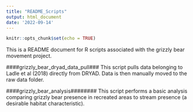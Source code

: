 ```yaml
---
title: "README_Scripts"
output: html_document
date: '2022-09-14'
---
```


```r
knitr::opts_chunk$set(echo = TRUE)
```

This is a README document for R scripts associated with the grizzly bear movement project.

####grizzly_bear_dryad_data_pull###
This script pulls data belonging to Ladle et al (2018) directly from DRYAD. Data is then manually moved to the raw data folder. 

####grizzly_bear_analysis########
This script performs a basic analysis comparing grizzly bear presence in recreated areas to stream presence (a desirable habitat characteristic). 